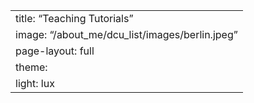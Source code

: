---
title: "Teaching Tutorials"
image: "/about_me/dcu_list/images/berlin.jpeg"
page-layout: full
theme:
  light: lux
---